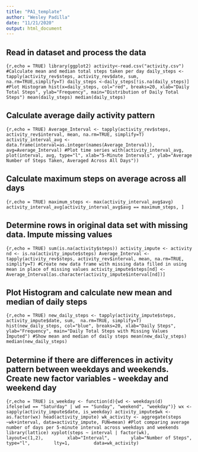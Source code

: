 ```yaml
---
title: "PA1_template"
author: "Wesley Padilla"
date: "11/21/2020"
output: html_document
---
```


## Read in dataset and process the data

```{r,echo = TRUE)
library(ggplot2)
activity<-read.csv("activity.csv")
#Calculate mean and median total steps taken per day
daily_steps <- tapply(activity_rev$steps, activity_rev$date, sum, na.rm=TRUE,simplify=T)
daily_steps <-daily_steps[!is.na(daily_steps)]
#Plot Histogram
hist(x=daily_steps, col="red", breaks=20, xlab="Daily Total Steps", ylab="Frequency", main="Distribution of Daily Total Steps")
mean(daily_steps)
median(daily_steps)
```

## Calculate average daily activity pattern

```{r,echo = TRUE)
Average_Interval <- tapply(activity_rev$steps, activity_rev$interval, mean, na.rm=TRUE, simplify=T)
activity_interval_avg <- data.frame(interval=as.integer(names(Average_Interval)), avg=Average_Interval)
#Plot time series
with(activity_interval_avg, plot(interval, avg, type="l", xlab="5-Minute Intervals", ylab="Average Number of Steps Taken, Averaged Across All Days"))
```

## Calculate maximum steps on average across all days 

```{r,echo = TRUE)
maximum_steps <- max(activity_interval_avg$avg)
activity_interval_avg[activity_interval_avg$avg == maximum_steps, ]
```

## Determine rows in original data set with missing data. Impute missing values

```{r,echo = TRUE)
sum(is.na(activity$steps))
activity_impute <- activity
nd <- is.na(activity_impute$steps)
Average_Interval <- tapply(activity_rev$steps, activity_rev$interval, mean, na.rm=TRUE, simplify=T)
#Create new data frame with missing data filled in using mean in place of missing values
activity_impute$steps[nd] <- Average_Interval[as.character(activity_impute$interval[nd])]
```

## Plot Histogram and calculate new mean and median of daily steps

```{r,echo = TRUE)
new_daily_steps <- tapply(activity_impute$steps, activity_impute$date, sum, 
na.rm=TRUE, simplify=T)
hist(new_daily_steps, col="blue", breaks=20, xlab="Daily Steps", ylab="Frequency", main="Daily Total Steps with Missing Values Imputed")
#Show mean and median of daily steps
mean(new_daily_steps)
median(new_daily_steps)
```

## Determine if there are differences in activity pattern between weekdays and weekends.  Create new factor variables - weekday and weekend day

```{r,echo = TRUE)
is_weekday <- function(d){wd <- weekdays(d)
      ifelse(wd == "Saturday" | wd == "Sunday", "weekend", "weekday")}
wx <- sapply(activity_impute$date, is_weekday)
activity_impute$wk <- as.factor(wx)
head(activity_impute)
wk_activity <- aggregate(steps ~wk+interval, data=activity_impute, FUN=mean)
#Plot comparing average number of days per 5-minute interval across weekdays and weekends
library(lattice)
xyplot(steps ~ interval | factor(wk), 
       layout=c(1,2), 
       xlab="Interval",
       ylab="Number of Steps", 
       type="l", 
       lty=1, 
       data=wk_activity)
```

